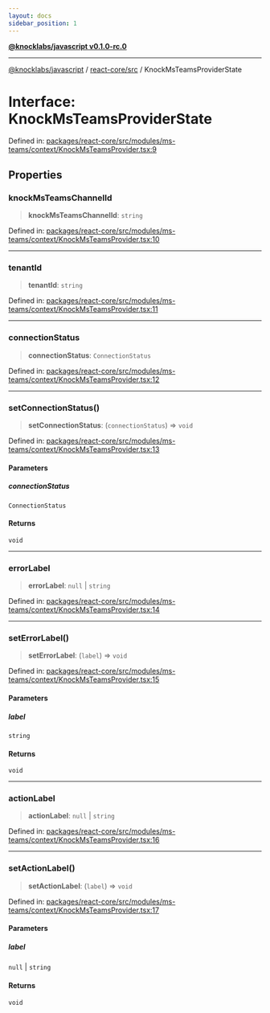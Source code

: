 ```yaml
---
layout: docs
sidebar_position: 1
---
```


[**@knocklabs/javascript v0.1.0-rc.0**](../../../index.mdx)

***

[@knocklabs/javascript](../../../modules.mdx) / [react-core/src](../index.mdx) / KnockMsTeamsProviderState

# Interface: KnockMsTeamsProviderState

Defined in: [packages/react-core/src/modules/ms-teams/context/KnockMsTeamsProvider.tsx:9](https://github.com/knocklabs/javascript/blob/main/packages/react-core/src/modules/ms-teams/context/KnockMsTeamsProvider.tsx#L9)

## Properties

### knockMsTeamsChannelId

> **knockMsTeamsChannelId**: `string`

Defined in: [packages/react-core/src/modules/ms-teams/context/KnockMsTeamsProvider.tsx:10](https://github.com/knocklabs/javascript/blob/main/packages/react-core/src/modules/ms-teams/context/KnockMsTeamsProvider.tsx#L10)

***

### tenantId

> **tenantId**: `string`

Defined in: [packages/react-core/src/modules/ms-teams/context/KnockMsTeamsProvider.tsx:11](https://github.com/knocklabs/javascript/blob/main/packages/react-core/src/modules/ms-teams/context/KnockMsTeamsProvider.tsx#L11)

***

### connectionStatus

> **connectionStatus**: `ConnectionStatus`

Defined in: [packages/react-core/src/modules/ms-teams/context/KnockMsTeamsProvider.tsx:12](https://github.com/knocklabs/javascript/blob/main/packages/react-core/src/modules/ms-teams/context/KnockMsTeamsProvider.tsx#L12)

***

### setConnectionStatus()

> **setConnectionStatus**: (`connectionStatus`) => `void`

Defined in: [packages/react-core/src/modules/ms-teams/context/KnockMsTeamsProvider.tsx:13](https://github.com/knocklabs/javascript/blob/main/packages/react-core/src/modules/ms-teams/context/KnockMsTeamsProvider.tsx#L13)

#### Parameters

##### connectionStatus

`ConnectionStatus`

#### Returns

`void`

***

### errorLabel

> **errorLabel**: `null` \| `string`

Defined in: [packages/react-core/src/modules/ms-teams/context/KnockMsTeamsProvider.tsx:14](https://github.com/knocklabs/javascript/blob/main/packages/react-core/src/modules/ms-teams/context/KnockMsTeamsProvider.tsx#L14)

***

### setErrorLabel()

> **setErrorLabel**: (`label`) => `void`

Defined in: [packages/react-core/src/modules/ms-teams/context/KnockMsTeamsProvider.tsx:15](https://github.com/knocklabs/javascript/blob/main/packages/react-core/src/modules/ms-teams/context/KnockMsTeamsProvider.tsx#L15)

#### Parameters

##### label

`string`

#### Returns

`void`

***

### actionLabel

> **actionLabel**: `null` \| `string`

Defined in: [packages/react-core/src/modules/ms-teams/context/KnockMsTeamsProvider.tsx:16](https://github.com/knocklabs/javascript/blob/main/packages/react-core/src/modules/ms-teams/context/KnockMsTeamsProvider.tsx#L16)

***

### setActionLabel()

> **setActionLabel**: (`label`) => `void`

Defined in: [packages/react-core/src/modules/ms-teams/context/KnockMsTeamsProvider.tsx:17](https://github.com/knocklabs/javascript/blob/main/packages/react-core/src/modules/ms-teams/context/KnockMsTeamsProvider.tsx#L17)

#### Parameters

##### label

`null` | `string`

#### Returns

`void`
